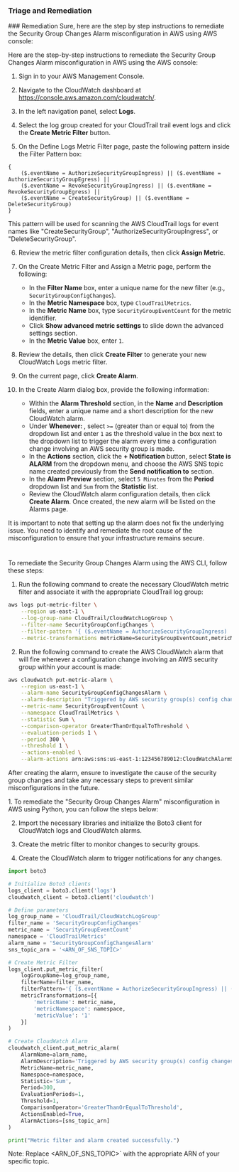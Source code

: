 ### Triage and Remediation

<Tabs>
<Tab title='Remediation'>
### Remediation

<AccordionGroup>
<Accordion title='Using Console' defaultOpen='true'>
Sure, here are the step by step instructions to remediate the Security Group Changes Alarm misconfiguration in AWS using AWS console:

Here are the step-by-step instructions to remediate the Security Group Changes Alarm misconfiguration in AWS using the AWS console:

1. Sign in to your AWS Management Console.

2. Navigate to the CloudWatch dashboard at https://console.aws.amazon.com/cloudwatch/.

3. In the left navigation panel, select **Logs**.

4. Select the log group created for your CloudTrail trail event logs and click the **Create Metric Filter** button.

5. On the Define Logs Metric Filter page, paste the following pattern inside the Filter Pattern box:

```
{
    ($.eventName = AuthorizeSecurityGroupIngress) || ($.eventName = AuthorizeSecurityGroupEgress) ||
    ($.eventName = RevokeSecurityGroupIngress) || ($.eventName = RevokeSecurityGroupEgress) ||
    ($.eventName = CreateSecurityGroup) || ($.eventName = DeleteSecurityGroup)
}
```

This pattern will be used for scanning the AWS CloudTrail logs for event names like "CreateSecurityGroup", "AuthorizeSecurityGroupIngress", or "DeleteSecurityGroup".

6. Review the metric filter configuration details, then click **Assign Metric**.

7. On the Create Metric Filter and Assign a Metric page, perform the following:

   - In the **Filter Name** box, enter a unique name for the new filter (e.g., `SecurityGroupConfigChanges`).
   - In the **Metric Namespace** box, type `CloudTrailMetrics`.
   - In the **Metric Name** box, type `SecurityGroupEventCount` for the metric identifier.
   - Click **Show advanced metric settings** to slide down the advanced settings section.
   - In the **Metric Value** box, enter `1`.

8. Review the details, then click **Create Filter** to generate your new CloudWatch Logs metric filter.

9. On the current page, click **Create Alarm**.

10. In the Create Alarm dialog box, provide the following information:
    - Within the **Alarm Threshold** section, in the **Name** and **Description** fields, enter a unique name and a short description for the new CloudWatch alarm.
    - Under **Whenever: <Metric Name>**, select `>=` (greater than or equal to) from the dropdown list and enter `1` as the threshold value in the box next to the dropdown list to trigger the alarm every time a configuration change involving an AWS security group is made.
    - In the **Actions** section, click the **+ Notification** button, select **State is ALARM** from the dropdown menu, and choose the AWS SNS topic name created previously from the **Send notification to** section.
    - In the **Alarm Preview** section, select `5 Minutes` from the **Period** dropdown list and `Sum` from the **Statistic** list.
    - Review the CloudWatch alarm configuration details, then click **Create Alarm**. Once created, the new alarm will be listed on the Alarms page.

It is important to note that setting up the alarm does not fix the underlying issue. You need to identify and remediate the root cause of the misconfiguration to ensure that your infrastructure remains secure.

#

</Accordion>

<Accordion title='Using CLI'>
To remediate the Security Group Changes Alarm using the AWS CLI, follow these steps:

1. Run the following command to create the necessary CloudWatch metric filter and associate it with the appropriate CloudTrail log group:

```bash
aws logs put-metric-filter \
    --region us-east-1 \
    --log-group-name CloudTrail/CloudWatchLogGroup \
    --filter-name SecurityGroupConfigChanges \
    --filter-pattern '{ ($.eventName = AuthorizeSecurityGroupIngress) || ($.eventName = AuthorizeSecurityGroupEgress) || ($.eventName = RevokeSecurityGroupIngress) || ($.eventName = RevokeSecurityGroupEgress) || ($.eventName = CreateSecurityGroup) || ($.eventName = DeleteSecurityGroup) }' \
    --metric-transformations metricName=SecurityGroupEventCount,metricNamespace=CloudTrailMetrics,metricValue=1
```

2. Run the following command to create the AWS CloudWatch alarm that will fire whenever a configuration change involving an AWS security group within your account is made:

```bash
aws cloudwatch put-metric-alarm \
    --region us-east-1 \
    --alarm-name SecurityGroupConfigChangesAlarm \
    --alarm-description "Triggered by AWS security group(s) config changes." \
    --metric-name SecurityGroupEventCount \
    --namespace CloudTrailMetrics \
    --statistic Sum \
    --comparison-operator GreaterThanOrEqualToThreshold \
    --evaluation-periods 1 \
    --period 300 \
    --threshold 1 \
    --actions-enabled \
    --alarm-actions arn:aws:sns:us-east-1:123456789012:CloudWatchAlarmSNSTopic
```

After creating the alarm, ensure to investigate the cause of the security group changes and take any necessary steps to prevent similar misconfigurations in the future.

</Accordion>

<Accordion title='Using Python'>
1. To remediate the "Security Group Changes Alarm" misconfiguration in AWS using Python, you can follow the steps below:

2. Import the necessary libraries and initialize the Boto3 client for CloudWatch logs and CloudWatch alarms.

3. Create the metric filter to monitor changes to security groups.

4. Create the CloudWatch alarm to trigger notifications for any changes.

```python
import boto3

# Initialize Boto3 clients
logs_client = boto3.client('logs')
cloudwatch_client = boto3.client('cloudwatch')

# Define parameters
log_group_name = 'CloudTrail/CloudWatchLogGroup'
filter_name = 'SecurityGroupConfigChanges'
metric_name = 'SecurityGroupEventCount'
namespace = 'CloudTrailMetrics'
alarm_name = 'SecurityGroupConfigChangesAlarm'
sns_topic_arn = '<ARN_OF_SNS_TOPIC>'

# Create Metric Filter
logs_client.put_metric_filter(
    logGroupName=log_group_name,
    filterName=filter_name,
    filterPattern='{ ($.eventName = AuthorizeSecurityGroupIngress) || ($.eventName = AuthorizeSecurityGroupEgress) || ($.eventName = RevokeSecurityGroupIngress) || ($.eventName = RevokeSecurityGroupEgress) || ($.eventName = CreateSecurityGroup) || ($.eventName = DeleteSecurityGroup) }',
    metricTransformations=[{
        'metricName': metric_name,
        'metricNamespace': namespace,
        'metricValue': '1'
    }]
)

# Create CloudWatch Alarm
cloudwatch_client.put_metric_alarm(
    AlarmName=alarm_name,
    AlarmDescription='Triggered by AWS security group(s) config changes.',
    MetricName=metric_name,
    Namespace=namespace,
    Statistic='Sum',
    Period=300,
    EvaluationPeriods=1,
    Threshold=1,
    ComparisonOperator='GreaterThanOrEqualToThreshold',
    ActionsEnabled=True,
    AlarmActions=[sns_topic_arn]
)

print("Metric filter and alarm created successfully.")
```

Note: Replace <ARN_OF_SNS_TOPIC>` with the appropriate ARN of your specific topic.

</Accordion>

</AccordionGroup>
</Tab>
</Tabs>
